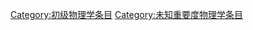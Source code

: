 {{empty category}}

[[Category:初级物理学条目|Category:初级物理学条目]]
[[Category:未知重要度物理学条目|Category:未知重要度物理学条目]]